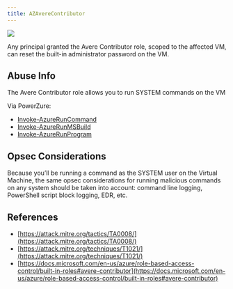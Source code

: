 ---
title: AZAvereContributor
---

<Frame>
  <img src="/hc/images/image-2-1.png"/>
</Frame>


Any principal granted the Avere Contributor role, scoped to the affected VM, can reset the built-in administrator password on the VM.

## Abuse Info

The Avere Contributor role allows you to run SYSTEM commands on the VM

Via PowerZure:

* [Invoke-AzureRunCommand](https://powerzure.readthedocs.io/en/latest/Functions/operational.html#invoke-azureruncommand)
* [Invoke-AzureRunMSBuild](https://powerzure.readthedocs.io/en/latest/Functions/operational.html#invoke-azurerunmsbuild)
* [Invoke-AzureRunProgram](https://powerzure.readthedocs.io/en/latest/Functions/operational.html#invoke-azurerunprogram)

## Opsec Considerations

Because you’ll be running a command as the SYSTEM user on the Virtual Machine, the same opsec considerations for running malicious commands on any system should be taken into account: command line logging, PowerShell script block logging, EDR, etc.

## References

* [https://attack.mitre.org/tactics/TA0008/](https://attack.mitre.org/tactics/TA0008/)
* [https://attack.mitre.org/techniques/T1021/](https://attack.mitre.org/techniques/T1021/)
* [https://docs.microsoft.com/en-us/azure/role-based-access-control/built-in-roles#avere-contributor](https://docs.microsoft.com/en-us/azure/role-based-access-control/built-in-roles#avere-contributor)
